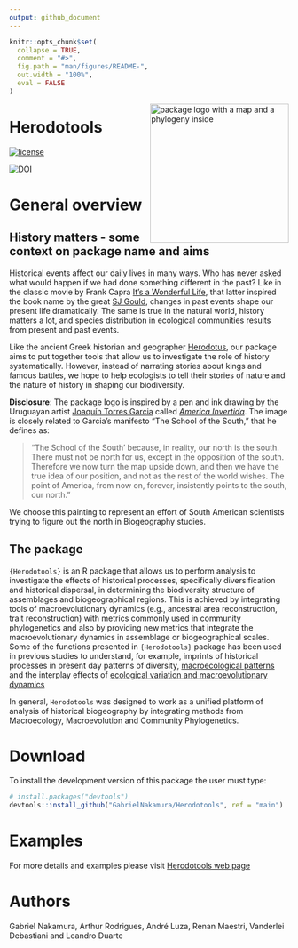 ```yaml
---
output: github_document
---
```


<!-- README.md is generated from README.Rmd. Please edit that file -->

```r
knitr::opts_chunk$set(
  collapse = TRUE,
  comment = "#>",
  fig.path = "man/figures/README-",
  out.width = "100%",
  eval = FALSE
)
```

<img src="man/figures/logo_herodotools.png" alt="package logo with a map and a phylogeny inside" width="250px" align="right"/>

# Herodotools

[![license](https://img.shields.io/github/license/mashape/apistatus.svg)](https://choosealicense.com/licenses/mit/)

[![DOI](https://zenodo.org/badge/363983380.svg)](https://zenodo.org/badge/latestdoi/363983380)


# General overview

## History matters - some context on package name and aims

Historical events affect our daily lives in many ways. Who has never asked what would happen if we had done something different in the past? Like in the classic movie by Frank Capra [It's a Wonderful Life](https://en.wikipedia.org/wiki/It%27s_a_Wonderful_Life), that latter inspired the book name by the great [SJ Gould](https://en.wikipedia.org/wiki/Wonderful_Life_(book)), changes in past events shape our present life dramatically. The same is true in the natural world, history matters a lot, and species distribution in ecological communities results from present and past events. 

Like the ancient Greek historian and geographer [Herodotus](https://en.wikipedia.org/wiki/Herodotus), our package aims to put together tools that allow us to investigate the role of history systematically. However, instead of narrating stories about kings and famous battles, we hope to help ecologists to tell their stories of nature and the nature of history in shaping our biodiversity.

**Disclosure**: The package logo is inspired by a pen and ink drawing by the Uruguayan artist
    [Joaquín Torres Garcia](https://en.wikipedia.org/wiki/Joaqu%C3%ADn_Torres-Garc%C3%ADa) called [*America Invertida*](https://en.wikipedia.org/wiki/Am%C3%A9rica_Invertida). The image is closely related to Garcia's manifesto "The School of the South," that he defines as:
    
> "The School of the South' because, in reality, our north is the south. There must not be north for us, except in the opposition of the south. Therefore we now turn the map upside down, and then we have the true idea of our position, and not as the rest of the world wishes. The point of America, from now on, forever, insistently points to the south, our north."
    
We choose this painting to represent an effort of South American scientists trying to figure out the north in Biogeography studies.

## The package

`{Herodotools}` is an R package that allows us to perform analysis to investigate the effects of historical processes, specifically diversification
    and historical dispersal, in determining the biodiversity structure of assemblages and biogeographical regions. This is achieved by integrating 
    tools of macroevolutionary dynamics (e.g., ancestral area reconstruction, trait reconstruction) with metrics commonly used in community phylogenetics
    and also by providing new metrics that integrate the macroevolutionary dynamics in assemblage or biogeographical scales. Some of the functions
    presented in `{Herodotools}` package has been used in previous studies to understand, for example, imprints of historical processes in present
    day patterns of diversity, [macroecological patterns](https://academic.oup.com/biolinnean/article-abstract/134/1/57/6297962) and the interplay effects of [ecological variation and macroevolutionary dynamics](https://onlinelibrary.wiley.com/doi/full/10.1002/ece3.8476#:~:text=We%20found%20that%20environmentally%20heterogeneous,diet%20transitions%20in%20sigmodontine%20rodents.)
    
In general, `Herodotools` was designed to work as a unified platform of analysis of historical biogeography by integrating methods from Macroecology, Macroevolution and Community Phylogenetics.

# Download 

To install the development version of this package the user must type:

```.r
# install.packages("devtools")
devtools::install_github("GabrielNakamura/Herodotools", ref = "main")
```

# Examples

For more details and examples please visit [Herodotools web page](https://gabrielnakamura.github.io/Herodotools/)

# Authors

Gabriel Nakamura, Arthur Rodrigues, André Luza, Renan Maestri, Vanderlei Debastiani and Leandro Duarte


